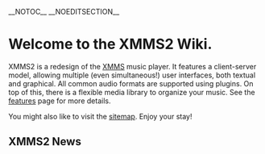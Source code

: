 __NOTOC__
__NOEDITSECTION__
= Welcome to the XMMS2 Wiki. =

XMMS2 is a redesign of the [http://www.xmms.org XMMS] music player. It features a client-server model, allowing multiple (even simultaneous!) user interfaces, both textual and graphical. All common audio formats are supported using plugins. On top of this, there is a flexible media library to organize your music. See the [[Features | features]] page for more details.

You might also like to visit the [[sitemap]]. Enjoy your stay!

{{ReleaseStatus}}

== XMMS2 News ==

{{News}}